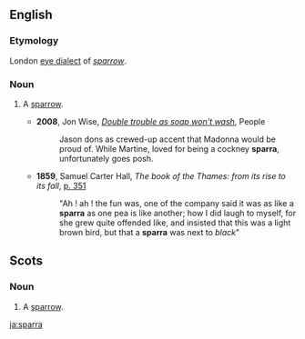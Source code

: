 ==English==
===Etymology===
London [[eye dialect]] of ''[[sparrow]]''.

===Noun===
# {{London}} A [[sparrow]].
#*'''2008''', Jon Wise, ''[http://www.people.co.uk/news/uk-world-news/2008/01/13/double-trouble-as-soap-won-t-wash-102039-20283927/ Double trouble as soap won't wash]'', People
#*:Jason dons as crewed-up accent that Madonna would be proud of. While Martine, loved for being a cockney '''sparra''', unfortunately goes posh. 
#*'''1859''', Samuel Carter Hall, ''The book of the Thames: from its rise to its fall'', [http://books.google.de/books?id=f5BQAAAAYAAJ&dq=sparra&hl=de&pg=PA351#v=onepage&q=sparra&f=false p. 351]
#*:"Ah ! ah ! the fun was, one of the company said it was as like a '''sparra''' as one pea is like another; how I did laugh to myself, for she grew quite offended like, and insisted that this was a light brown bird, but that a '''sparra''' was next to ''black''"

==Scots==

===Noun===
{{sco-noun}}

#A [[sparrow]].

[[ja:sparra]]